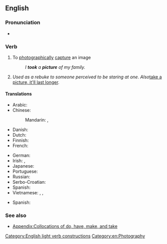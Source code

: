 ==English==

===Pronunciation===
* {{audio|en|En-au-take a picture.ogg|Audio (AU)}}

===Verb===
{{en-verb|[[take]]<,,took,taken> a [[picture]]}}

# {{lb|en|idiomatic}} To [[photographically]] [[capture]] an image
#: ''I '''took''' a '''picture''' of my family.''
# {{lb|en|informal}} ''Used as a rebuke to someone perceived to be staring at one. Also ''[[take a picture, it'll last longer]].

====Translations====
{{trans-top|capture an image}}
* Arabic: {{t|ar|اِلْتَقَطَ صُورَةً}}
* Chinese:
*: Mandarin: {{t+|cmn|照相|tr=zhàoxiàng|sc=Hani}}, {{t+|cmn|拍照|tr=pāizhào|sc=Hani}}
* Danish: {{t-needed|da}}
* Dutch: {{t|nl|[[een]] [[foto]] [[nemen]]}}
* Finnish: {{t|fi|[[ottaa]] [[kuva]]}}
* French: {{t+|fr|prendre en photo}}
{{trans-mid}}
* German: {{t|de|[[ein]] [[Foto]] [[machen]]}}
* Irish: {{t|ga|[[tóg]] [[pictiúr]]}}, {{t|ga|[[glac]] [[pictiúr]]}}
* Japanese: {{t+|ja|撮る|tr=とる, toru}}
* Portuguese: {{t|pt|tirar foto}}
* Russian: {{t|ru|сделать фото}}
* Serbo-Croatian: {{t-needed|sh}}
* Spanish: {{t|es|hacer una fotografía}}
* Vietnamese: {{t|vi|chụp hình}}, {{t+|vi|chụp ảnh}}, {{t+|vi|chụp}}
{{trans-bottom}}

{{trans-top|used as a rebuke}}
{{trans-mid}}
* Spanish: {{t|es|¿tengo monos en la cara?}}
{{trans-bottom}}

===See also===
* [[Appendix:Collocations of do, have, make, and take]]

[[Category:English light verb constructions]]
[[Category:en:Photography]]
